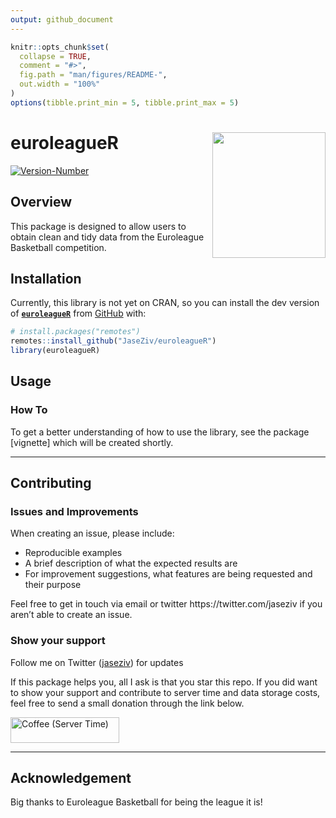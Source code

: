 ```yaml
---
output: github_document
---
```


<!-- README.md is generated from README.Rmd. Please edit that file -->

```r
knitr::opts_chunk$set(
  collapse = TRUE,
  comment = "#>",
  fig.path = "man/figures/README-",
  out.width = "100%"
)
options(tibble.print_min = 5, tibble.print_max = 5)
```

# euroleagueR <img src="man/figures/logo.png" align="right" width="181" height="201"/>

<!-- badges: start -->
[![Version-Number](https://img.shields.io/github/r-package/v/JaseZiv/euroleagueR?label=euroleagueR (Dev))](https://github.com/JaseZiv/euroleagueR/)
<!-- badges: end -->

## Overview

This package is designed to allow users to obtain clean and tidy data from the Euroleague Basketball competition.


## Installation

Currently, this library is not yet on CRAN, so you can install the dev version of [**```euroleagueR```**](https://github.com/JaseZiv/euroleagueR/) from [GitHub](https://github.com/JaseZiv/euroleagueR) with:

```r
# install.packages("remotes")
remotes::install_github("JaseZiv/euroleagueR")
library(euroleagueR)
```


## Usage


### How To

To get a better understanding of how to use the library, see the package [vignette] which will be created shortly.

***

## Contributing

### Issues and Improvements

When creating an issue, please include:

* Reproducible examples
* A brief description of what the expected results are
* For improvement suggestions, what features are being requested and their purpose 


Feel free to get in touch via email or twitter https://twitter.com/jaseziv if you aren't able to create an issue.


### Show your support
Follow me on Twitter ([jaseziv](https://twitter.com/jaseziv)) for updates

If this package helps you, all I ask is that you star this repo. If you did want to show your support and contribute to server time and data storage costs, feel free to send a small donation through the link below.

<a href="https://www.buymeacoffee.com/jaseziv83A" target="_blank"><img src="https://cdn.buymeacoffee.com/buttons/default-orange.png" alt="Coffee (Server Time)" height="41" width="174"></a>

***

## Acknowledgement

Big thanks to Euroleague Basketball for being the league it is!
